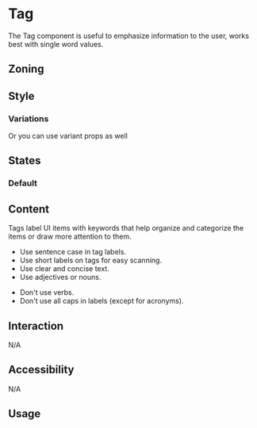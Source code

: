 


<Meta of={Stories} />

# Tag

<Status id="tag" />

The Tag component is useful to emphasize information to the user, works best with single word values.

## Zoning

<FigmaImage
	src="https://www.figma.com/file/wggW0Nf0ZujylGaXt5Snnn/Tags?node-id=1306%3A65"
	alt="zoning image for tags"
/>

## Style

<FigmaImage src="https://www.figma.com/file/wggW0Nf0ZujylGaXt5Snnn/Tags?node-id=0%3A43" alt="" />

### Variations

<Canvas>
	<Story of={Stories.Default} />
	<Story of={Stories.Information} />
	<Story of={Stories.Success} />
	<Story of={Stories.Warning} />
	<Story of={Stories.Destructive} />
	<Story of={Stories.Beta} />
</Canvas>

Or you can use variant props as well

<Canvas>
	<Story of={Stories.VariantDefault} />
	<Story of={Stories.VariantInformation} />
	<Story of={Stories.VariantSuccess} />
	<Story of={Stories.VariantWarning} />
	<Story of={Stories.VariantDestructive} />
	<Story of={Stories.VariantBeta} />
</Canvas>

## States

### Default

<Canvas>
	<Story of={Stories.Ellipsis} />
</Canvas>

## Content

Tags label UI items with keywords that help organize and categorize the items or draw more attention to them.

<Use>
	<Use.Do>
		<ul>
			<li>Use sentence case in tag labels.</li>
			<li>Use short labels on tags for easy scanning.</li>
			<li>Use clear and concise text.</li>
			<li>Use adjectives or nouns.</li>
		</ul>
	</Use.Do>
	<Use.Dont>
		<ul>
			<li>Don't use verbs.</li>
			<li>Don't use all caps in labels (except for acronyms).</li>
		</ul>
	</Use.Dont>
</Use>

## Interaction

N/A

## Accessibility

N/A

## Usage

<Canvas>
	<Story of={Stories.Usage} />
</Canvas>

<ArgTypes story={Stories.Usage} />
